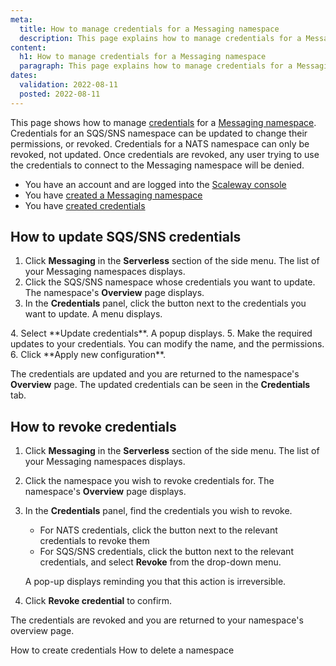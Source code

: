 ```yaml
---
meta:
  title: How to manage credentials for a Messaging namespace
  description: This page explains how to manage credentials for a Messaging namespace
content:
  h1: How to manage credentials for a Messaging namespace
  paragraph: This page explains how to manage credentials for a Messaging namespace
dates:
  validation: 2022-08-11
  posted: 2022-08-11 
---
```


This page shows how to manage [credentials](/compute/messaging/concepts#namespace) for a [Messaging namespace](/compute/messaging/concepts#namespace). Credentials for an SQS/SNS namespace can be updated to change their permissions, or revoked. Credentials for a NATS namespace can only be revoked, not updated. Once credentials are revoked, any user trying to use the credentials to connect to the Messaging namespace will be denied.

<Message type="requirement">

  - You have an account and are logged into the [Scaleway console](https://console.scaleway.com)
  - You have [created a Messaging namespace](/compute/messaging/how-to/create-namespace/)
  - You have [created credentials](/compute/messaging/how-to/create-credentials/)

</Message>

## How to update SQS/SNS credentials

1. Click **Messaging** in the **Serverless** section of the side menu. The list of your Messaging namespaces displays.
2. Click the SQS/SNS namespace whose credentials you want to update. The namespace's **Overview** page displays.
3. In the **Credentials** panel, click the <Icon name="more" /> button next to the credentials you want to update. A menu displays.

  <Lightbox src="scaleway-update-credentials.webp" alt="" />
4. Select **Update credentials**. A popup displays.

  <Lightbox src="scaleway-update-credentials-popup.webp" alt="" />
5. Make the required updates to your credentials. You can modify the name, and the permissions.
6. Click **Apply new configuration**.

  The credentials are updated and you are returned to the namespace's **Overview** page. The updated credentials can be seen in the **Credentials** tab.


## How to revoke credentials

1. Click **Messaging** in the **Serverless** section of the side menu. The list of your Messaging namespaces displays.
2. Click the namespace you wish to revoke credentials for. The namespace's **Overview** page displays.
3. In the **Credentials** panel, find the credentials you wish to revoke.

    - For NATS credentials, click the <Icon name="delete" /> button next to the relevant credentials to revoke them
    - For SQS/SNS credentials, click the <Icon name="more" /> button next to the relevant credentials, and select **Revoke** from the drop-down menu.

    A pop-up displays reminding you that this action is irreversible. 
4. Click **Revoke credential** to confirm. 

  The credentials are revoked and you are returned to your namespace's overview page.

<Navigation title="See Also">
  <PreviousButton to="/compute/messaging/how-to/create-credentials/">How to create credentials</PreviousButton>
  <NextButton to="/compute/messaging/how-to/delete-namespace/">How to delete a namespace</NextButton>
</Navigation>
